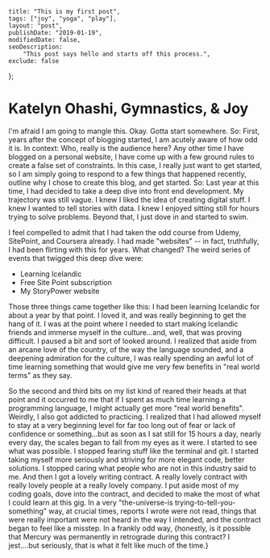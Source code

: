 
    title: "This is my first post",
    tags: ["joy", "yoga", "play"],
    layout: "post",
    publishDate: "2019-01-19",
    modifiedDate: false,
    seoDescription:
        "This post says hello and starts off this process.",
    exclude: false
};

<BlogMeta data={props} />


# Katelyn Ohashi, Gymnastics, & Joy

I'm afraid I am going to mangle this. Okay. Gotta start somewhere. So: First, years after the concept of blogging started, I am acutely aware of how odd it is. In context: Who, really is the audience here?
Any other time I have blogged on a personal website, I have come up with a few ground rules to create a false set of constraints. In this case, I really just want to get started, so I am simply going to respond to a few things that happened recently, outline why I chose to create this blog, and get started. So: Last year at this time, I had decided to take a deep dive into front end development. My trajectory was still vague. I knew I liked the idea of creating digital stuff. I knew I wanted to tell stories with data. I knew I enjoyed sitting still for hours trying to solve problems. Beyond that, I just dove in and started to swim.

I feel compelled to admit that I had taken the odd course from Udemy, SitePoint, and Coursera already. I had made "websites" -- in fact, truthfully, I had been flirting with this for years. What changed? The weird series of events that twigged this deep dive were:

- Learning Icelandic
- Free Site Point subscription
- My StoryPower website

Those three things came together like this: I had been learning Icelandic for about a year by that point. I loved it, and was really beginning to get the hang of it. I was at the point where I needed to start making Icelandic friends and immerse myself in the culture...and, well, that was proving difficult. I paused a bit and sort of looked around. I realized that aside from an arcane love of the country, of the way the language sounded, and a deepening admiration for the culture, I was really spending an awful lot of time learning something that would give me very few benefits in "real world terms" as they say.


So the second and third bits on my list kind of reared their heads at that point and it occurred to me that if I spent as much time learning a programming language, I might actually get more "real world benefits". Weirdly, I also got addicted to practicing. I realized that I had allowed myself to stay at a very beginning level for far too long out of fear or lack of confidence or something...but as soon as I sat still for 15 hours a day, nearly every day, the scales began to fall from my eyes as it were. I started to see what was possible. I stopped fearing stuff like the terminal and git. I started taking myself more seriously and striving for more elegant code, better solutions. I stopped caring what people who are not in this industry said to me. And then I got a lovely writing contract. A really lovely contract with really lovely people at a really lovely company. I put aside most of my coding goals, dove into the contract, and decided to make the most of what I could learn at this gig. In a very "the-universe-is trying-to-tell-you-something" way, at crucial times, reports I wrote were not read, things that were really important were not heard in the way I intended, and the contract began to feel like a misstep. In a frankly odd way, {honestly, is it possible that Mercury was permanently in retrograde during this contract? I jest....but seriously, that is what it felt like much of the time.}
